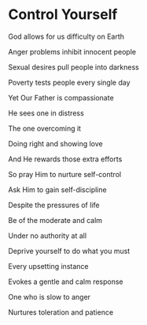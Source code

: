 # Control Yourself

God allows for us difficulty on Earth

Anger problems inhibit innocent people

Sexual desires pull people into darkness

Poverty tests people every single day

Yet Our Father is compassionate

He sees one in distress

The one overcoming it

Doing right and showing love

And He rewards those extra efforts

So pray Him to nurture self-control

Ask Him to gain self-discipline

Despite the pressures of life

Be of the moderate and calm

Under no authority at all

Deprive yourself to do what you must

Every upsetting instance

Evokes a gentle and calm response

One who is slow to anger

Nurtures toleration and patience
